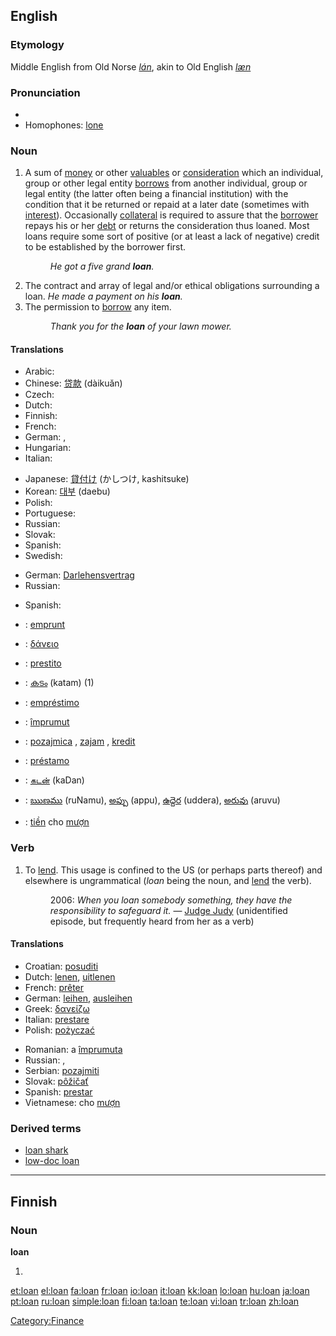 {{also|loán|loạn}}
==English==

===Etymology===
Middle English from Old Norse ''[[lán]]'', akin to Old English ''[[læn]]''

===Pronunciation===
* {{audio|en-us-loan.ogg|Audio (US)}}
* Homophones: [[lone]]

===Noun===
{{en-noun}}

# A sum of [[money]] or other [[valuables]] or [[consideration]] which an individual, group or other legal entity [[borrow]]s from another individual, group or legal entity (the latter often being a financial institution) with the condition that it be returned or repaid at a later date (sometimes with [[interest]]). Occasionally [[collateral]] is required to assure that the [[borrower]] repays his or her [[debt]] or returns the consideration thus loaned. Most loans require some sort of positive (or at least a lack of negative) credit to be established by the borrower first.
#: ''He got a five grand '''loan'''.''
# The contract and array of legal and/or ethical obligations surrounding a loan. ''He made a payment on his '''loan'''.''
# The permission to [[borrow]] any item.
#: ''Thank you for the '''loan''' of your lawn mower.''

====Translations====
{{trans-top|borrowed sum of money or other valuables}}
* Arabic: {{Arab|[[قرض]]}} {{IPAchar|(qarḍ)}} {{m}}
* Chinese: [[贷款]] (dàikuǎn)
* Czech: {{t|cs|půjčka|f}}
* Dutch: {{t|nl|lening|f}}
* Finnish: {{t|fi|laina}}
* French: {{t|fr|prêt|m}}
* German: {{t|de|Anleihe|f}}, {{t|de|Darlehen|n}}
* Hungarian: {{t|hu|kölcsön}}
* Italian: {{t|it|prestito|m}}
{{trans-mid}}
* Japanese: [[貸付け]] (かしつけ, kashitsuke)
* Korean: [[대부]] (daebu)
* Polish: {{t|pl|pożyczka|f}}
* Portuguese: {{t|pt|empréstimo|m}}
* Russian: {{t|ru|заём|tr=zajóm|m}}
* Slovak: {{t|sk|pôžička|f}}
* Spanish: {{t|es|préstamo|m}}
* Swedish: {{t|sv|lån|n}}
{{trans-bottom}}

{{trans-top|contract and array of legal and/or ethical obligations surrounding a loan}}
* German: [[Darlehensvertrag]] {{m}}
* Russian: {{t|ru|заём|tr=zajóm|m}}
{{trans-mid}}
* Spanish: {{t|es|préstamo|m}}
{{trans-bottom}}

{{trans-top|permission to borrow any item}}
{{trans-mid}}
{{trans-bottom}}

{{checktrans-top}}
* {{ttbc|French}}: [[emprunt]] {{m}}
* {{ttbc|Greek}}: [[δάνειο]] {{n}}
* {{ttbc|Italian}}: [[prestito]] {{m}}
* {{ttbc|Malayalam}}: [[കടം]] (katam) (1)
* {{ttbc|Portuguese}}: [[empréstimo]] {{m}}
{{checktrans-mid}}
* {{ttbc|Romanian}}: [[împrumut]] {{n}}
* {{ttbc|Serbian}}: [[pozajmica]] {{f}}, [[zajam]] {{m}}, [[kredit]] {{m}}
* {{ttbc|Spanish}}: [[préstamo]] {{m}}
* {{ttbc|Tamil}}: [[கடன்]] (kaDan)
* {{ttbc|Telugu}}: [[ఋణము]] (ruNamu), [[అప్పు]] (appu), [[ఉద్దెర]] (uddera), [[అరువు]] (aruvu)
* {{ttbc|Vietnamese}}: [[tiền]] cho [[mượn]]
{{checktrans-bottom}}

===Verb===
{{en-verb|loans|loaning|loaned}}

# {{US}} To [[lend]].  This usage is confined to the US (or perhaps parts thereof) and elsewhere is ungrammatical (''loan'' being the noun, and [[lend]] the verb).
#: 2006: ''When you loan somebody something, they have the responsibility to safeguard it.'' &mdash; [[w:Judge Judy|Judge Judy]] (unidentified episode, but frequently heard from her as a verb)

====Translations====
{{trans-top|to lend}}
* Croatian: [[posuditi]]
* Dutch: [[lenen]], [[uitlenen]]
* French: [[prêter]]
* German: [[leihen]], [[ausleihen]]
* Greek: [[δανείζω]]
* Italian: [[prestare]]
* Polish: [[pożyczać]]
{{trans-mid}}
* Romanian: a [[împrumuta]]
* Russian: {{t|ru|ссужать|tr=ssužát’}}, {{t|ru|давать взаймы|tr=davát’ vzajmý}}
* Serbian: [[pozajmiti]]
* Slovak: [[pôžičať]]
* Spanish: [[prestar]]
* Vietnamese: cho [[mượn]]
{{trans-bottom}}

===Derived terms===
* [[loan shark]]
* [[low-doc loan]]

[[Category:Finance]]

----

==Finnish==

===Noun===
'''loan'''

# {{fi-form of|loka|type=noun|case=genitive|pl=singular}}

[[et:loan]]
[[el:loan]]
[[fa:loan]]
[[fr:loan]]
[[io:loan]]
[[it:loan]]
[[kk:loan]]
[[lo:loan]]
[[hu:loan]]
[[ja:loan]]
[[pt:loan]]
[[ru:loan]]
[[simple:loan]]
[[fi:loan]]
[[ta:loan]]
[[te:loan]]
[[vi:loan]]
[[tr:loan]]
[[zh:loan]]
